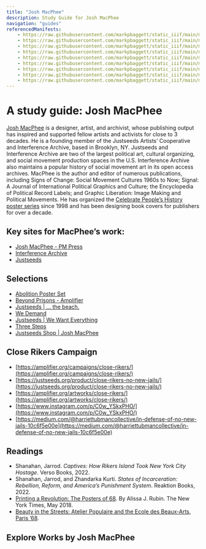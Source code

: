 ```yaml
---
title: "Josh MacPhee"
description: Study Guide for Josh MacPhee
navigation: "guides"
referencedManifests:
    - https://raw.githubusercontent.com/markpbaggett/static_iiif/main/manifests/abolition_now/0003_thebeach.json
    - https://raw.githubusercontent.com/markpbaggett/static_iiif/main/manifests/abolition_now/0003_prisonsdontwork.json
    - https://raw.githubusercontent.com/markpbaggett/static_iiif/main/manifests/abolition_now/0003_kaboom.json
    - https://raw.githubusercontent.com/markpbaggett/static_iiif/main/manifests/abolition_now/0003_walterrodney.json
    - https://raw.githubusercontent.com/markpbaggett/static_iiif/main/manifests/abolition_now/0003_johnbrown.json
    - https://raw.githubusercontent.com/markpbaggett/static_iiif/main/manifests/abolition_now/0003_beyondprison.json
    - https://raw.githubusercontent.com/markpbaggett/static_iiif/main/manifests/abolition_now/0003_threeprinciples.json
    - https://raw.githubusercontent.com/markpbaggett/static_iiif/main/manifests/abolition_now/0003_educationcostsless.json
    - https://raw.githubusercontent.com/markpbaggett/static_iiif/main/manifests/abolition_now/0003_wedemand.json
---
```


# A study guide: Josh MacPhee

[Josh MacPhee](https://blog.pmpress.org/authors-artists-comrades/josh-macphee/) is a designer, artist, and archivist, whose publishing output has inspired and supported
fellow artists and activists for close to 3 decades. He is a founding member of the Justseeds Artists’
Cooperative and Interference Archive, based in Brooklyn, NY. Justseeds and Interference Archive are
two of the largest political art, cultural organizing, and social movement production spaces in the U.S.
Interference Archive also maintains a popular history of social movement art in its open access archives.
MacPhee is the author and editor of numerous publications, including Signs of Change: Social Movement
Cultures 1960s to Now; Signal: A Journal of International Political Graphics and Culture; the Encyclopedia
of Political Record Labels; and Graphic Liberation: Image Making and Political Movements. He has
organized the [Celebrate People’s History poster series](https://justseeds.org/project/cph/) since 1998 and has been
designing book covers for publishers for over a decade.

## Key sites for MacPhee’s work:

* [Josh MacPhee - PM Press](https://blog.pmpress.org/authors-artists-comrades/josh-macphee/)
* [Interference Archive](https://interferencearchive.org/)
* [Justseeds](https://justseeds.org/)

## Selections

* [Abolition Poster Set](https://amplifier.org/artworks/beyond-prisons/)
* [Beyond Prisons - Amplifier](https://amplifier.org/artworks/beyond-prisons/)
* [Justseeds | ... the beach.](https://justseeds.org/product/the-beach/)
* [We Demand](https://justseeds.org/product/we-demand/)
* [Justseeds | We Want Everything](https://justseeds.org/product/we-want-everything-2/)
* [Three Steps](https://justseeds.org/product/three-steps-5/)
* [Justseeds Shop | Josh MacPhee](https://justseeds.org/shop/?js-artist=josh-macphee)

## Close Rikers Campaign

* [https://amplifier.org/campaigns/close-rikers/](https://amplifier.org/campaigns/close-rikers/)
* [https://justseeds.org/product/close-rikers-no-new-jails/](https://justseeds.org/product/close-rikers-no-new-jails/)
* [https://amplifier.org/artworks/close-rikers/](https://amplifier.org/artworks/close-rikers/)
* [https://www.instagram.com/p/C0w_YSkxPHO/](https://www.instagram.com/p/C0w_YSkxPHO/)
* [https://medium.com/@harriettubmancollective/in-defense-of-no-new-jails-10c6f5e00e](https://medium.com/@harriettubmancollective/in-defense-of-no-new-jails-10c6f5e00e)

## Readings

* Shanahan, Jarrod. *Captives: How Rikers Island Took New York City Hostage*. Verso Books, 2022.
* Shanahan, Jarrod, and Zhandarka Kurti. *States of Incarceration: Rebellion, Reform, and America’s Punishment System*. Reaktion Books, 2022.
* [Printing a Revolution: The Posters of 68](https://www.nytimes.com/2018/05/04/arts/design/may-1968-paris.html). By Alissa J. Rubin. The New York Times, May 2018.
* [Beauty in the Streets: Atelier Populaire and the Ecole des Beaux-Arts, Paris ’68](https://aap68.yale.edu/beauty-streets-atelier-populaire-and-ecole-des-beaux-arts-paris-68-1).

## Explore Works by Josh MacPhee

<ReferencedItems />